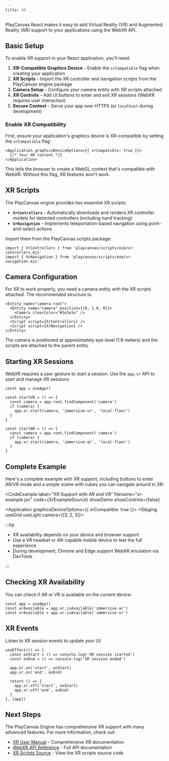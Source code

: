 ```yaml
---
title: XR
---
```



PlayCanvas React makes it easy to add Virtual Reality (VR) and Augmented Reality (AR) support to your applications using the WebXR API.

## Basic Setup

To enable XR support in your React application, you'll need:

1. **XR-Compatible Graphics Device** - Enable the `xrCompatible` flag when creating your application
2. **XR Scripts** - Import the XR controller and navigation scripts from the PlayCanvas engine package
3. **Camera Setup** - Configure your camera entity with XR scripts attached
4. **XR Controls** - Add UI buttons to enter and exit XR sessions (WebXR requires user interaction)
5. **Secure Context** - Serve your app over HTTPS (or `localhost` during development)

### Enable XR Compatibility

First, ensure your application's graphics device is XR-compatible by setting the `xrCompatible` flag:

```tsx
<Application graphicsDeviceOptions={{ xrCompatible: true }}>
  {/* Your XR content */}
</Application>
```

This tells the browser to create a WebGL context that's compatible with WebXR. Without this flag, XR features won't work.

## XR Scripts

The PlayCanvas engine provides two essential XR scripts:

- **`XrControllers`** - Automatically downloads and renders XR controller models for detected controllers (including hand tracking)
- **`XrNavigation`** - Implements teleportation-based navigation using point-and-select actions

Import them from the PlayCanvas scripts package:

```tsx
import { XrControllers } from 'playcanvas/scripts/esm/xr-controllers.mjs'
import { XrNavigation } from 'playcanvas/scripts/esm/xr-navigation.mjs'
```

## Camera Configuration

For XR to work properly, you need a camera entity with the XR scripts attached. The recommended structure is:

```tsx
<Entity name="camera-root">
  <Entity name="camera" position={[0, 1.6, 0]}>
    <Camera clearColor="#1e1e1e" />
  </Entity>
  <Script script={XrControllers} />
  <Script script={XrNavigation} />
</Entity>
```

The camera is positioned at approximately eye-level (1.6 meters) and the scripts are attached to the parent entity.

## Starting XR Sessions

WebXR requires a user gesture to start a session. Use the `app.xr` API to start and manage XR sessions:

```tsx
const app = useApp()

const startVR = () => {
  const camera = app.root.findComponent('camera')
  if (camera) {
    app.xr.start(camera, 'immersive-vr', 'local-floor')
  }
}

const startAR = () => {
  const camera = app.root.findComponent('camera')
  if (camera) {
    app.xr.start(camera, 'immersive-ar', 'local-floor')
  }
}
```

## Complete Example

Here's a complete example with XR support, including buttons to enter AR/VR mode and a simple scene with cubes you can navigate around in XR:

<CodeExample
  label="XR Support with AR and VR"
  filename="xr-example.jsx"
  code={XrExampleSource}
  showDemo
  showControls={false}
>
  <Application graphicsDeviceOptions={{ xrCompatible: true }}>
    <Staging useGrid useLight camera={[3, 2, 3]}>
      <XrExample />
    </Staging>
  </Application>
</CodeExample>

:::tip

- XR availability depends on your device and browser support
- Use a VR headset or AR-capable mobile device to test the full experience
- During development, Chrome and Edge support WebXR emulation via DevTools

:::

## Checking XR Availability

You can check if AR or VR is available on the current device:

```tsx
const app = useApp()
const arAvailable = app.xr.isAvailable('immersive-ar')
const vrAvailable = app.xr.isAvailable('immersive-vr')
```

## XR Events

Listen to XR session events to update your UI:

```tsx
useEffect(() => {
  const onStart = () => console.log('XR session started')
  const onEnd = () => console.log('XR session ended')
  
  app.xr.on('start', onStart)
  app.xr.on('end', onEnd)
  
  return () => {
    app.xr.off('start', onStart)
    app.xr.off('end', onEnd)
  }
}, [app])
```

## Next Steps

The PlayCanvas Engine has comprehensive XR support with many advanced features. For more information, check out:

- [XR User Manual](/user-manual/xr) - Comprehensive XR documentation
- [WebXR API Reference](https://api.playcanvas.com/engine/classes/XrManager.html) - Full API documentation
- [XR Scripts Source](https://github.com/playcanvas/engine/tree/main/scripts/esm) - View the XR scripts source code
